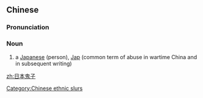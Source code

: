 ==Chinese==
{{zh-forms|type=22|lit=Japanese devil; Japanese devils}}
{{wikipedia|日本鬼子|lang=zh}}

===Pronunciation===
{{zh-pron
|m=Rìběn guǐzi
|cat=n
}}

===Noun===
{{zh-noun}}

# {{lb|zh|slang|pejorative}} a [[Japanese]] (person), [[Jap]] (common term of abuse in wartime China and in subsequent writing)

[[Category:Chinese ethnic slurs]]

[[zh:日本鬼子]]